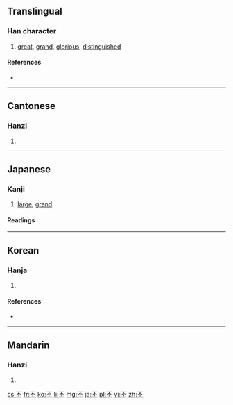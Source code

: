 ==Translingual==

===Han character===
{{Han char|rn=1|rad=一|as=04|sn=5|four=10109|canj=MFM|ids=⿱不一}}

# [[great]], [[grand]], [[glorious]], [[distinguished]]

====References====
* {{Han ref|kx=0077.100|dkj=00030|dj=0155.010|hdz=10015.010|uh=4E15|ud=19989|bh=A541|bd=42305}}

----

==Cantonese==

===Hanzi===
{{yue-hanzi|jyut=[[pei1]]|y=pei1}}

# {{defn|lang=yue|sort=一04}}

----

==Japanese==

===Kanji===
{{ja-kanji|grade=uc|rs=一04}}

# [[large]], [[grand]]

====Readings====
{{ja-readings
|on=[[ひ]] (hi)
|kun=[[おおきい]] (丕きい, ookii)
}}

----

==Korean==

===Hanja===
{{ko-hanja|hangeul=비|rv=bi|mr=pi|eumhun=클|ehrv=keul|ehmr=k'ǔl|ehy=}}

# {{defn|lang=ko|sort=一04}}

====References====
* {{Hanja ref|nav=9645}}

----

==Mandarin==

===Hanzi===
{{cmn-hanzi|pin=[[liǎng]] ([[liang3]]), [[liàng]] ([[liang4]]), [[pī]] ([[pi1]])|wg=liang<sup>3</sup>, liang<sup>4</sup>, p'i<sup>1</sup>}}

# {{defn|lang=cmn|sort=一04}}

[[cs:丕]]
[[fr:丕]]
[[ko:丕]]
[[li:丕]]
[[mg:丕]]
[[ja:丕]]
[[pl:丕]]
[[vi:丕]]
[[zh:丕]]